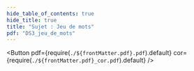 ```yaml
---
hide_table_of_contents: true
hide_title: true
title: "Sujet : Jeu de mots"
pdf: "DS3_jeu_de_mots"
---
```


<Button 
    pdf={require(`./${frontMatter.pdf}.pdf`).default}
    cor={require(`./${frontMatter.pdf}_cor.pdf`).default}
/>
